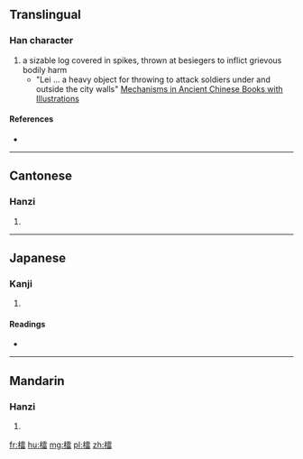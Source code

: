 ==Translingual==

===Han character===
{{Han char|rn=75|rad=木|as=13|sn=17|four=41962|canj=DMBW}}

# a sizable log covered in spikes, thrown at besiegers to inflict grievous bodily harm
#* "Lei ... a heavy object for throwing to attack soldiers under and outside the city walls" [https://books.google.com/books?id=Qei5BAAAQBAJ&lpg=PA126&dq=%E6%AA%91&pg=PA126#v=onepage&q&f=false Mechanisms in Ancient Chinese Books with Illustrations]


====References====
* {{Han ref|kx=0556.280|dkj=15660|dj=0946.040|hdz=21300.080|uh=6A91|ud=27281|bh=ED44|bd=60740}}

----

==Cantonese==

===Hanzi===
{{yue-hanzi|jyut=leoi4|y=leui4}}

# {{defn|lang=yue|sort=木13}}

----

==Japanese==

===Kanji===
{{ja-kanji|grade=|rs=木13}}

# {{defn|lang=ja|sort=木13}}

====Readings====
* {{ja-readings|on=[[らい]] (rai)|kun=}}

----

==Mandarin==

===Hanzi===
{{cmn-hanzi|pin=[[léi]] ([[lei2]]), [[lèi]] ([[lei4]])|wg=lei<sup>2</sup>, lei<sup>4</sup>}}

# {{defn|lang=cmn|sort=木13}}

[[fr:檑]]
[[hu:檑]]
[[mg:檑]]
[[pl:檑]]
[[zh:檑]]